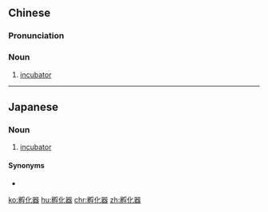 ==Chinese==
{{zh-forms|type=21}}

===Pronunciation===
{{zh-pron
|m=fūhuàqì
|c=fu1 faa3 hei3
|cat=n
}}

===Noun===
{{zh-noun}}

# [[incubator]] {{gloss|for eggs, embryos}}

----

==Japanese==
{{ja-kanjitab|ふ|か|き|yomi=o}}

===Noun===
{{ja-noun|ふかき}}

# [[incubator]]

====Synonyms====
* {{ja-r|孵卵器|ふらんき}}

[[ko:孵化器]]
[[hu:孵化器]]
[[chr:孵化器]]
[[zh:孵化器]]